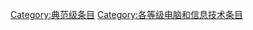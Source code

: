 {{catmore1|[[Wikipedia:电脑和信息技术专题|Wikipedia:电脑和信息技术专题]]}}
{{Articles by Quality|topic=电脑和信息技术|project=电脑和信息技术|format=TOC}}
{{emptycat}}

[[Category:典范级条目|Category:典范级条目]]
[[Category:各等级电脑和信息技术条目|Category:各等级电脑和信息技术条目]]